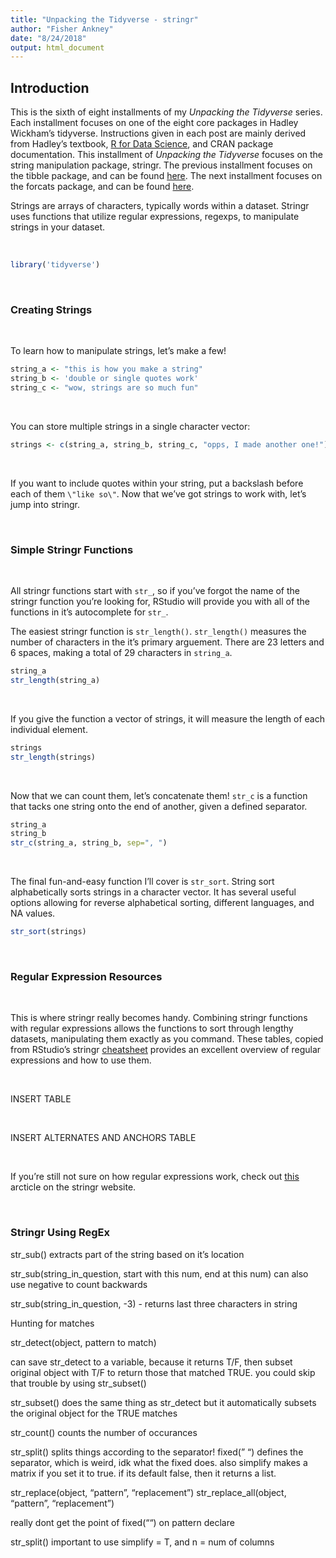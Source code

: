 ```yaml
---
title: "Unpacking the Tidyverse - stringr"
author: "Fisher Ankney"
date: "8/24/2018"
output: html_document
---
```


## Introduction 

This is the sixth of eight installments of my *Unpacking the Tidyverse* series. Each installment focuses on one of the eight core packages in Hadley Wickham's tidyverse. Instructions given in each post are mainly derived from Hadley's textbook, [R for Data Science](http://r4ds.had.co.nz/), and CRAN package documentation. This installment of *Unpacking the Tidyverse* focuses on the string manipulation package, stringr. The previous installment focuses on the tibble package, and can be found [here](link). The next installment focuses on the forcats package, and can be found [here](link). 

Strings are arrays of characters, typically words within a dataset. Stringr uses functions that utilize regular expressions, regexps, to manipulate strings in your dataset. 

<br>

```r
library('tidyverse')
```

<br> 


### Creating Strings 

<br>

To learn how to manipulate strings, let's make a few!
```r
string_a <- "this is how you make a string"
string_b <- 'double or single quotes work'
string_c <- "wow, strings are so much fun"
```

<br> 

You can store multiple strings in a single character vector:

```r
strings <- c(string_a, string_b, string_c, "opps, I made another one!")
```

<br> 

If you want to include quotes within your string, put a backslash before each of them `\"like so\"`. Now that we've got strings to work with, let's jump into stringr. 

<br>

### Simple Stringr Functions

<br>

All stringr functions start with `str_`, so if you've forgot the name of the stringr function you're looking for, RStudio will provide you with all of the functions in it's autocomplete for `str_`. 

The easiest stringr function is `str_length()`. `str_length()` measures the number of characters in the it's primary arguement. There are 23 letters and 6 spaces, making a total of 29 characters in `string_a`. 

```r
string_a
str_length(string_a)
```

<br> 

If you give the function a vector of strings, it will measure the length of each individual element. 

```r
strings
str_length(strings)
```

<br> 

Now that we can count them, let's concatenate them! `str_c` is a function that tacks one string onto the end of another, given a defined separator.

```r
string_a
string_b
str_c(string_a, string_b, sep=", ")
```

<br>

The final fun-and-easy function I'll cover is `str_sort`. String sort alphabetically sorts strings in a character vector. It has several useful options allowing for reverse alphabetical sorting, different languages, and NA values. 
```r
str_sort(strings) 
```

<br>


### Regular Expression Resources

<br> 

This is where stringr really becomes handy. Combining stringr functions with regular expressions allows the functions to sort through lengthy datasets, manipulating them exactly as you command. These tables, copied from RStudio's stringr [cheatsheet](link) provides an excellent overview of regular expressions and how to use them.  

<br> 

INSERT TABLE

<br>

INSERT ALTERNATES AND ANCHORS TABLE

<br> 

If you're still not sure on how regular expressions work, check out [this](https://stringr.tidyverse.org/articles/regular-expressions.html) arcticle on the stringr website. 

<br>

### Stringr Using RegEx

str_sub() extracts part of the string based on it's location

str_sub(string_in_question, start with this num, end at this num) 
can also use negative to count backwards

str_sub(string_in_question, -3) - returns last three characters in string

Hunting for matches

str_detect(object, pattern to match)

can save str_detect to a variable, because it returns T/F, then subset original object with T/F to return those that matched TRUE. you could skip that trouble by using str_subset()

str_subset() does the same thing as str_detect but it automatically subsets the original object for the TRUE matches


str_count() counts the number of occurances

str_split() splits things according to the separator! fixed(" ") defines the separator, which is weird, idk what the fixed does. also simplify makes a matrix if you set it to true. if its default false, then it returns a list. 


str_replace(object, "pattern", "replacement")
str_replace_all(object, "pattern", "replacement")


really dont get the point of fixed("") on pattern declare

str_split() important to use simplify = T, and n = num of columns




